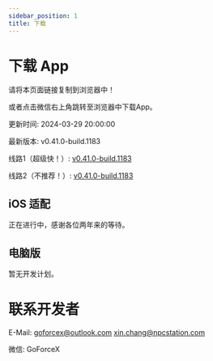 ```yaml
---
sidebar_position: 1
title: 下载
---
```



# 下载 App

请将本页面链接复制到浏览器中！

或者点击微信右上角跳转至浏览器中下载App。

更新时间: 2024-03-29 20:00:00

最新版本: v0.41.0-build.1183

线路1（超级快！）: [v0.41.0-build.1183](https://app-dist-1307054264.file.myqcloud.com/actions/prescore_flutter/183/apk/app-release-signed.apk)

线路2（不推荐！）: [v0.41.0-build.1183](https://dl.bjbybbs.com/actions/prescore_flutter/183/apk/app-release-signed.apk)

## iOS 适配

正在进行中，感谢各位两年来的等待。

## 电脑版

暂无开发计划。

# 联系开发者

E-Mail: [goforcex@outlook.com](mailto:goforcex@outlook.com) [xin.chang@npcstation.com](mailto:xin.chang@npcstation.com)

微信: <Heimu>GoForceX</Heimu>